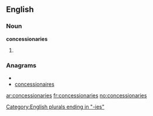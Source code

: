 ==English==

===Noun===
'''concessionaries'''

# {{plural of|[[concessionary]]}}

===Anagrams===
* {{alphagram|acceeiinnoorsss}}
* [[concessionaires#English|concessionaires]]


[[Category:English plurals ending in "-ies"]]

[[ar:concessionaries]]
[[fr:concessionaries]]
[[no:concessionaries]]